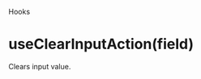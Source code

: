 
<Meta title="hooks/useClearInputAction" />

<hgroup>

<p class="category">Hooks</p>

# useClearInputAction(field)

Clears input value.

</hgroup>

<Canvas sourceState="none" of={Primary} />

```ts
import { useClearInputAction, useTextFieldProps } from "@form-atoms/fields";

const password = textField();

const ClearInputDemo = () => {
  const props = useTextFieldProps(password);
  const { clear } = useClearInputAction(password);

  return (
    <>
      <input type="password" {...props} />
      <button className="outline secondary" onClick={clear}>
        Clear
      </button>
    </>
  );
};
```

